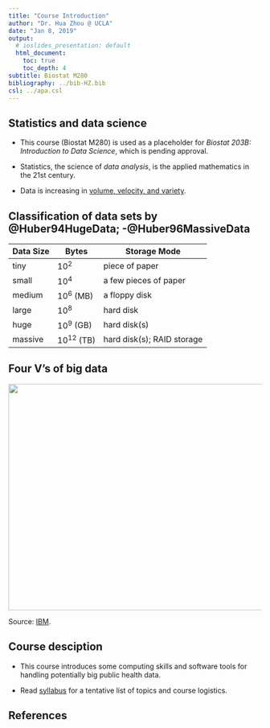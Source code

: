 ```yaml
---
title: "Course Introduction"
author: "Dr. Hua Zhou @ UCLA"
date: "Jan 8, 2019"
output:
  # ioslides_presentation: default
  html_document:
    toc: true
    toc_depth: 4  
subtitle: Biostat M280
bibliography: ../bib-HZ.bib
csl: ../apa.csl
---
```

<!-- I could not get R Markdown's citations to work as the works cited at the
  end would not continue onto multiple slides.  If you know how to fix that, 
  please let me know. -->

## Statistics and data science

- This course (Biostat M280) is used as a placeholder for _Biostat 203B: Introduction to Data Science_, which is pending approval.

- Statistics, the science of _data analysis_, is the applied mathematics in the 21st century.

- Data is increasing in [volume, velocity, and variety](http://www.forbes.com/sites/oreillymedia/2012/01/19/volume-velocity-variety-what-you-need-to-know-about-big-data/).

## Classification of data sets by @Huber94HugeData; -@Huber96MassiveData {.smaller}

| Data Size | Bytes          | Storage Mode               |
|-----------|----------------|----------------------------|
| tiny      | $10^2$         | piece of paper             |
| small     | $10^4$         | a few pieces of paper      |
| medium    | $10^6$ (MB)    | a floppy disk              |
| large     | $10^8$         | hard disk                  |
| huge      | $10^9$ (GB)    | hard disk(s)               |
| massive   | $10^{12}$ (TB) | hard disk(s); RAID storage |

## Four V's of big data

<p align="center">
  <img src="./4-Vs-of-big-data.jpg" height="450" width="700">
</p>
Source: [IBM](http://www.ibmbigdatahub.com/infographic/four-vs-big-data).

## Course desciption

- This course introduces some computing skills and software tools for handling potentially big public health data.

- Read [syllabus](http://hua-zhou.github.io/teaching/biostatm280-2019winter/syllabus.html) for a tentative list of topics and course logistics.

## References

